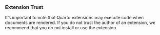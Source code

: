 
::: {.column-body-outset-right}

::: {.callout-warning appearance="simple"}
### Extension Trust

It's important to note that Quarto extensions may execute code when documents are rendered. If you do not trust the author of an extension, we recommend that you do not install or use the extension.
:::

:::

